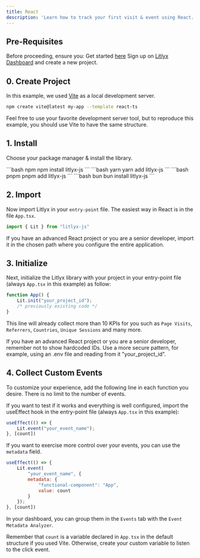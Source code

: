 ```yaml
---
title: React
description: 'Learn how to track your first visit & event using React.'
---
```



## Pre-Requisites

Before proceeding, ensure you:
<Steps>
  <Step title="Have installed React">
    Get started [here](https://react.dev/)
  </Step>
  <Step title="Get your project ID">
    Sign up on [Litlyx Dashboard](https://dashboard.litlyx.com/) and create a new project.
  </Step>
</Steps>

## 0. Create Project

In this example, we used [Vite](https://vitejs.dev) as a local development server.

```bash npm
npm create vite@latest my-app --template react-ts
```

<Note>Feel free to use your favorite development server tool, but to reproduce this example, you should use Vite to have the same structure.</Note>

## 1. Install

Choose your package manager & install the library.

<CodeGroup>
```bash npm
npm install litlyx-js
```
```bash yarn
yarn add litlyx-js
```
```bash pnpm
pnpm add litlyx-js
```
```bash bun
bun install litlyx-js
```
</CodeGroup>


## 2. Import

Now import Litlyx in your `entry-point` file. The easiest way in React is in the file `App.tsx`.

```javascript javascript
import { Lit } from "litlyx-js"
```

<Note>If you have an advanced React project or you are a senior developer, import it in the chosen path where you configure the entire application.</Note>

## 3. Initialize

Next, initialize the Litlyx library with your project in your entry-point file (always `App.tsx` in this example) as follow:

```javascript javascript
function App() {
    Lit.init("your_project_id");
    /* previously existing code */
}
```

This line will already collect more than 10 KPIs for you such as `Page Visits`, `Referrers`, `Countries`, `Unique Sessions` and many more.

<Note>If you have an advanced React project or you are a senior developer, remember not to show hardcoded IDs. Use a more secure pattern, for example, using an .env file and reading from it "your_project_id".</Note>

## 4. Collect Custom Events

To customize your experience, add the following line in each function you desire. There is no limit to the number of events.

If you want to test if it works and everything is well configured, import the useEffect hook in the entry-point file (always `App.tsx` in this example):

```javascript javascript
useEffect(() => {
    Lit.event("your_event_name");
}, [count])
```

If you want to exercise more control over your events, you can use the `metadata` field.

```javascript javascript
useEffect(() => {
    Lit.event(
        "your_event_name", {
        metadata: {
            "functional-component": "App",
            value: count
        }
    });
}, [count])
```

In your dashboard, you can group them in the `Events` tab with the `Event Metadata Analyzer`.

<Note>Remember that `count` is a variable declared in `App.tsx` in the default structure if you used Vite. Otherwise, create your custom variable to listen to the click event.</Note>
